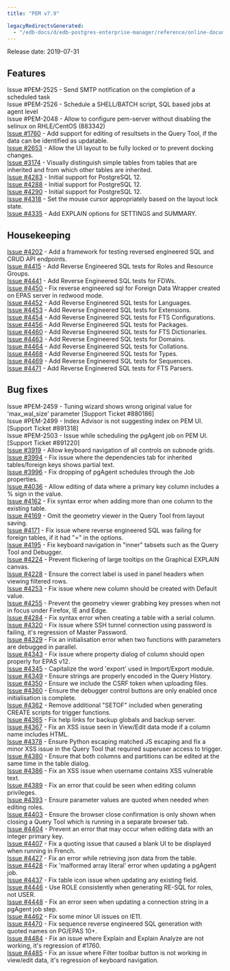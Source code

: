 ```yaml
---
title: "PEM v7.9"

legacyRedirectsGenerated:
  - "/edb-docs/d/edb-postgres-enterprise-manager/reference/online-documentation/8.0/pem_release_notes_7_9.html"
---
```


Release date: 2019-07-31

## Features

Issue #PEM-2525 - Send SMTP notification on the completion of a scheduled task  
Issue #PEM-2526 - Schedule a SHELL/BATCH script, SQL based jobs at agent level  
Issue #PEM-2048 - Allow to configure pem-server without disabling the selinux on RHLE/CentOS (883342)  
[Issue #1760](https://redmine.postgresql.org/issues/1760) - Add support for editing of resultsets in the Query Tool, if the data can be identified as updatable.  
[Issue #2653](https://redmine.postgresql.org/issues/2653) - Allow the UI layout to be fully locked or to prevent docking changes.  
[Issue #3174](https://redmine.postgresql.org/issues/3174) - Visually distinguish simple tables from tables that are inherited and from which other tables are inherited.  
[Issue #4283](https://redmine.postgresql.org/issues/4283) - Initial support for PostgreSQL 12.  
[Issue #4288](https://redmine.postgresql.org/issues/4288) - Initial support for PostgreSQL 12.  
[Issue #4290](https://redmine.postgresql.org/issues/4290) - Initial support for PostgreSQL 12.  
[Issue #4318](https://redmine.postgresql.org/issues/4318) - Set the mouse cursor appropriately based on the layout lock state.  
[Issue #4335](https://redmine.postgresql.org/issues/4335) - Add EXPLAIN options for SETTINGS and SUMMARY.

## Housekeeping

[Issue #4202](https://redmine.postgresql.org/issues/4202) - Add a framework for testing reversed engineered SQL and CRUD API endpoints.  
[Issue #4415](https://redmine.postgresql.org/issues/4415) - Add Reverse Engineered SQL tests for Roles and Resource Groups.  
[Issue #4441](https://redmine.postgresql.org/issues/4441) - Add Reverse Engineered SQL tests for FDWs.  
[Issue #4450](https://redmine.postgresql.org/issues/4450) - Fix reverse engineered sql for Foreign Data Wrapper created on EPAS server in redwood mode.  
[Issue #4452](https://redmine.postgresql.org/issues/4452) - Add Reverse Engineered SQL tests for Languages.  
[Issue #4453](https://redmine.postgresql.org/issues/4453) - Add Reverse Engineered SQL tests for Extensions.  
[Issue #4454](https://redmine.postgresql.org/issues/4454) - Add Reverse Engineered SQL tests for FTS Configurations.  
[Issue #4456](https://redmine.postgresql.org/issues/4456) - Add Reverse Engineered SQL tests for Packages.  
[Issue #4460](https://redmine.postgresql.org/issues/4460) - Add Reverse Engineered SQL tests for FTS Dictionaries.  
[Issue #4463](https://redmine.postgresql.org/issues/4463) - Add Reverse Engineered SQL tests for Domains.  
[Issue #4464](https://redmine.postgresql.org/issues/4464) - Add Reverse Engineered SQL tests for Collations.  
[Issue #4468](https://redmine.postgresql.org/issues/4468) - Add Reverse Engineered SQL tests for Types.  
[Issue #4469](https://redmine.postgresql.org/issues/4469) - Add Reverse Engineered SQL tests for Sequences.  
[Issue #4471](https://redmine.postgresql.org/issues/4471) - Add Reverse Engineered SQL tests for FTS Parsers.

## Bug fixes

Issue #PEM-2459 - Tuning wizard shows wrong original value for 'max_wal_size' parameter \[Support Ticket #880186]  
Issue #PEM-2499 - Index Advisor is not suggesting index on PEM UI. \[Support Ticket #891318]  
Issue #PEM-2503 - Issue while scheduling the pgAgent job on PEM UI. \[Support Ticket #891220]  
[Issue #3919](https://redmine.postgresql.org/issues/3919) - Allow keyboard navigation of all controls on subnode grids.  
[Issue #3994](https://redmine.postgresql.org/issues/3994) - Fix issue where the dependencies tab for inherited tables/foreign keys shows partial text.  
[Issue #3996](https://redmine.postgresql.org/issues/3996) - Fix dropping of pgAgent schedules through the Job properties.  
[Issue #4036](https://redmine.postgresql.org/issues/4036) - Allow editing of data where a primary key column includes a % sign in the value.  
[Issue #4162](https://redmine.postgresql.org/issues/4162) - Fix syntax error when adding more than one column to the existing table.  
[Issue #4169](https://redmine.postgresql.org/issues/4169) - Omit the geometry viewer in the Query Tool from layout saving.  
[Issue #4171](https://redmine.postgresql.org/issues/4171) - Fix issue where reverse engineered SQL was failing for foreign tables, if it had "=" in the options.  
[Issue #4195](https://redmine.postgresql.org/issues/4195) - Fix keyboard navigation in "inner" tabsets such as the Query Tool and Debugger.  
[Issue #4224](https://redmine.postgresql.org/issues/4224) - Prevent flickering of large tooltips on the Graphical EXPLAIN canvas.  
[Issue #4228](https://redmine.postgresql.org/issues/4228) - Ensure the correct label is used in panel headers when viewing filtered rows.  
[Issue #4253](https://redmine.postgresql.org/issues/4253) - Fix issue where new column should be created with Default value.  
[Issue #4255](https://redmine.postgresql.org/issues/4255) - Prevent the geometry viewer grabbing key presses when not in focus under Firefox, IE and Edge.  
[Issue #4284](https://redmine.postgresql.org/issues/4284) - Fix syntax error when creating a table with a serial column.  
[Issue #4320](https://redmine.postgresql.org/issues/4320) - Fix issue where SSH tunnel connection using password is failing, it's regression of Master Password.  
[Issue #4329](https://redmine.postgresql.org/issues/4329) - Fix an initialisation error when two functions with parameters are debugged in parallel.  
[Issue #4343](https://redmine.postgresql.org/issues/4343) - Fix issue where property dialog of column should open properly for EPAS v12.  
[Issue #4345](https://redmine.postgresql.org/issues/4345) - Capitalize the word 'export' used in Import/Export module.  
[Issue #4349](https://redmine.postgresql.org/issues/4349) - Ensure strings are properly encoded in the Query History.  
[Issue #4350](https://redmine.postgresql.org/issues/4350) - Ensure we include the CSRF token when uploading files.  
[Issue #4360](https://redmine.postgresql.org/issues/4360) - Ensure the debugger control buttons are only enabled once initialisation is complete.  
[Issue #4362](https://redmine.postgresql.org/issues/4362) - Remove additional "SETOF" included when generating CREATE scripts for trigger functions.  
[Issue #4365](https://redmine.postgresql.org/issues/4365) - Fix help links for backup globals and backup server.  
[Issue #4367](https://redmine.postgresql.org/issues/4367) - Fix an XSS issue seen in View/Edit data mode if a column name includes HTML.  
[Issue #4378](https://redmine.postgresql.org/issues/4378) - Ensure Python escaping matched JS escaping and fix a minor XSS issue in the Query Tool that required superuser access to trigger.  
[Issue #4380](https://redmine.postgresql.org/issues/4380) - Ensure that both columns and partitions can be edited at the same time in the table dialog.  
[Issue #4386](https://redmine.postgresql.org/issues/4386) - Fix an XSS issue when username contains XSS vulnerable text.  
[Issue #4389](https://redmine.postgresql.org/issues/4389) - Fix an error that could be seen when editing column privileges.  
[Issue #4393](https://redmine.postgresql.org/issues/4393) - Ensure parameter values are quoted when needed when editing roles.  
[Issue #4403](https://redmine.postgresql.org/issues/4403) - Ensure the browser close confirmation is only shown when closing a Query Tool which is running in a separate browser tab.  
[Issue #4404](https://redmine.postgresql.org/issues/4404) - Prevent an error that may occur when editing data with an integer primary key.  
[Issue #4407](https://redmine.postgresql.org/issues/4407) - Fix a quoting issue that caused a blank UI to be displayed when running in French.  
[Issue #4427](https://redmine.postgresql.org/issues/4427) - Fix an error while retrieving json data from the table.  
[Issue #4428](https://redmine.postgresql.org/issues/4428) - Fix 'malformed array literal' error when updating a pgAgent job.  
[Issue #4437](https://redmine.postgresql.org/issues/4437) - Fix table icon issue when updating any existing field.  
[Issue #4446](https://redmine.postgresql.org/issues/4446) - Use ROLE consistently when generating RE-SQL for roles, not USER.  
[Issue #4448](https://redmine.postgresql.org/issues/4448) - Fix an error seen when updating a connection string in a pgAgent job step.  
[Issue #4462](https://redmine.postgresql.org/issues/4462) - Fix some minor UI issues on IE11.  
[Issue #4470](https://redmine.postgresql.org/issues/4470) - Fix sequence reverse engineered SQL generation with quoted names on PG/EPAS 10+.  
[Issue #4484](https://redmine.postgresql.org/issues/4484) - Fix an issue where Explain and Explain Analyze are not working, it's regression of #1760.  
[Issue #4485](https://redmine.postgresql.org/issues/4485) - Fix an issue where Filter toolbar button is not working in view/edit data, it's regression of keyboard navigation.
